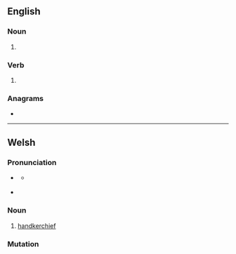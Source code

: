 ==English==

===Noun===
{{head|en|noun form}}

# {{plural of|en|hance}}

===Verb===
{{head|en|verb form}}

# {{en-third-person singular of|hance}}

===Anagrams===
* {{anagrams|en|a=acehns|Cashen|encash|naches|sencha}}

----

==Welsh==

===Pronunciation===
* {{a|cy-N|standard|colloquial}} {{IPA|cy|/ˈhankɛs/}}
** {{a|cy-N|colloquial}} {{IPA|cy|/ˈhankas/}}
* {{a|cy-S}} {{IPA|cy|/ˈhankɛs/}}

===Noun===
{{cy-noun|f|hancesi}}

# [[handkerchief]]
#: {{syn|cy|macyn|cadach|ffunen|neisied}}

===Mutation===
{{cy-mut}}